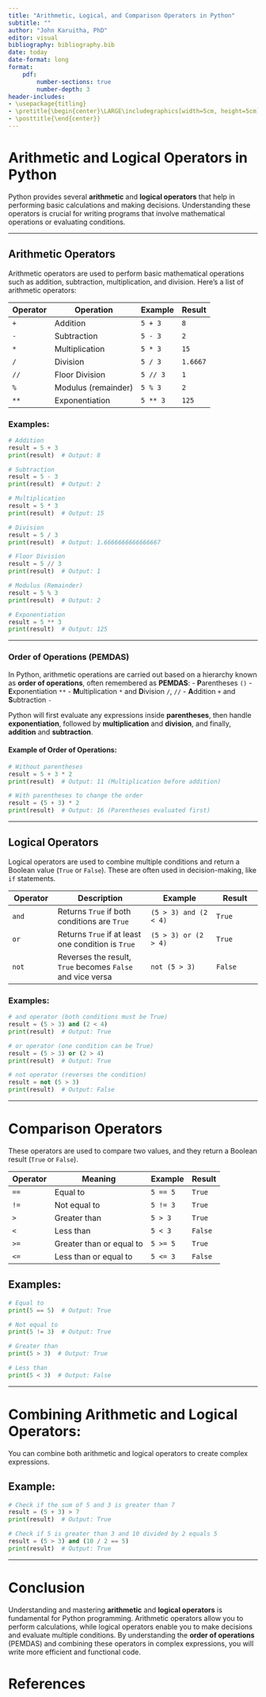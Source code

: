 ```yaml
---
title: "Arithmetic, Logical, and Comparison Operators in Python"
subtitle: ""
author: "John Karuitha, PhD"
editor: visual
bibliography: bibliography.bib
date: today
date-format: long
format: 
    pdf: 
        number-sections: true
        number-depth: 3
header-includes:
- \usepackage{titling}
- \pretitle{\begin{center}\LARGE\includegraphics[width=5cm, height=5cm]{Untitled.png}\\[\bigskipamount]}
- \posttitle{\end{center}}
---
```


# **Arithmetic and Logical Operators in Python**

Python provides several **arithmetic** and **logical operators** that help in performing basic calculations and making decisions. Understanding these operators is crucial for writing programs that involve mathematical operations or evaluating conditions.

------------------------------------------------------------------------

## **Arithmetic Operators**

Arithmetic operators are used to perform basic mathematical operations such as addition, subtraction, multiplication, and division. Here’s a list of arithmetic operators:

| Operator | Operation           | Example  | Result   |
|----------|---------------------|----------|----------|
| `+`      | Addition            | `5 + 3`  | `8`      |
| `-`      | Subtraction         | `5 - 3`  | `2`      |
| `*`      | Multiplication      | `5 * 3`  | `15`     |
| `/`      | Division            | `5 / 3`  | `1.6667` |
| `//`     | Floor Division      | `5 // 3` | `1`      |
| `%`      | Modulus (remainder) | `5 % 3`  | `2`      |
| `**`     | Exponentiation      | `5 ** 3` | `125`    |

### **Examples:**

``` python
# Addition
result = 5 + 3
print(result)  # Output: 8

# Subtraction
result = 5 - 3
print(result)  # Output: 2

# Multiplication
result = 5 * 3
print(result)  # Output: 15

# Division
result = 5 / 3
print(result)  # Output: 1.6666666666666667

# Floor Division
result = 5 // 3
print(result)  # Output: 1

# Modulus (Remainder)
result = 5 % 3
print(result)  # Output: 2

# Exponentiation
result = 5 ** 3
print(result)  # Output: 125
```

------------------------------------------------------------------------

### **Order of Operations (PEMDAS)**

In Python, arithmetic operations are carried out based on a hierarchy known as **order of operations**, often remembered as **PEMDAS**: - **P**arentheses `()` - **E**xponentiation `**` - **M**ultiplication `*` and **D**ivision `/`, `//` - **A**ddition `+` and **S**ubtraction `-`

Python will first evaluate any expressions inside **parentheses**, then handle **exponentiation**, followed by **multiplication** and **division**, and finally, **addition** and **subtraction**.

#### **Example of Order of Operations:**

``` python
# Without parentheses
result = 5 + 3 * 2
print(result)  # Output: 11 (Multiplication before addition)

# With parentheses to change the order
result = (5 + 3) * 2
print(result)  # Output: 16 (Parentheses evaluated first)
```

------------------------------------------------------------------------

## **Logical Operators**

Logical operators are used to combine multiple conditions and return a Boolean value (`True` or `False`). These are often used in decision-making, like `if` statements.

| Operator | Description | Example | Result |
|-------------|---------------------------|-------------------|-------------|
| `and` | Returns `True` if both conditions are `True` | `(5 > 3) and (2 < 4)` | `True` |
| `or` | Returns `True` if at least one condition is `True` | `(5 > 3) or (2 > 4)` | `True` |
| `not` | Reverses the result, `True` becomes `False` and vice versa | `not (5 > 3)` | `False` |

### **Examples:**

``` python
# and operator (both conditions must be True)
result = (5 > 3) and (2 < 4)
print(result)  # Output: True

# or operator (one condition can be True)
result = (5 > 3) or (2 > 4)
print(result)  # Output: True

# not operator (reverses the condition)
result = not (5 > 3)
print(result)  # Output: False
```

------------------------------------------------------------------------

# **Comparison Operators**

These operators are used to compare two values, and they return a Boolean result (`True` or `False`).

| Operator | Meaning                  | Example  | Result  |
|----------|--------------------------|----------|---------|
| `==`     | Equal to                 | `5 == 5` | `True`  |
| `!=`     | Not equal to             | `5 != 3` | `True`  |
| `>`      | Greater than             | `5 > 3`  | `True`  |
| `<`      | Less than                | `5 < 3`  | `False` |
| `>=`     | Greater than or equal to | `5 >= 5` | `True`  |
| `<=`     | Less than or equal to    | `5 <= 3` | `False` |

## **Examples:**

``` python
# Equal to
print(5 == 5)  # Output: True

# Not equal to
print(5 != 3)  # Output: True

# Greater than
print(5 > 3)  # Output: True

# Less than
print(5 < 3)  # Output: False
```

------------------------------------------------------------------------

# **Combining Arithmetic and Logical Operators:**

You can combine both arithmetic and logical operators to create complex expressions.

## **Example:**

``` python
# Check if the sum of 5 and 3 is greater than 7
result = (5 + 3) > 7
print(result)  # Output: True

# Check if 5 is greater than 3 and 10 divided by 2 equals 5
result = (5 > 3) and (10 / 2 == 5)
print(result)  # Output: True
```

------------------------------------------------------------------------

# **Conclusion**

Understanding and mastering **arithmetic** and **logical operators** is fundamental for Python programming. Arithmetic operators allow you to perform calculations, while logical operators enable you to make decisions and evaluate multiple conditions. By understanding the **order of operations** (PEMDAS) and combining these operators in complex expressions, you will write more efficient and functional code.

# **References** {.unnumbered}